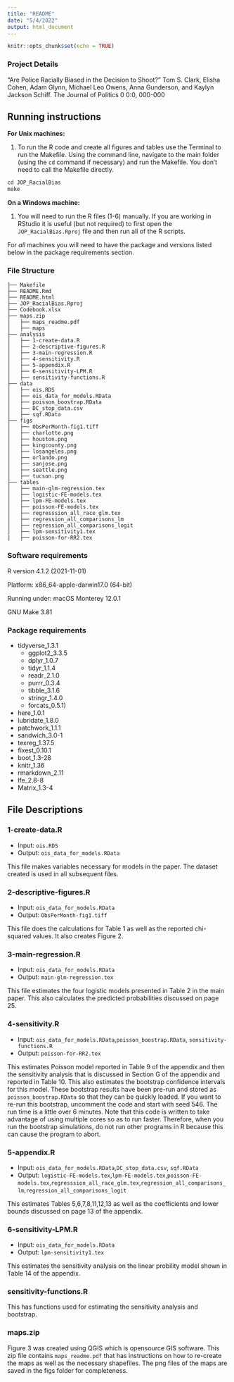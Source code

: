 ```yaml
---
title: "README"
date: "5/4/2022"
output: html_document
---
```


```r
knitr::opts_chunk$set(echo = TRUE)
```

### Project Details

"Are Police Racially Biased in the Decision to Shoot?" Tom S. Clark, Elisha Cohen, Adam Glynn, Michael Leo Owens, Anna Gunderson, and Kaylyn Jackson Schiff. The Journal of Politics 0 0:0, 000-000

## Running instructions

**For Unix machines:**

  1. To run the R code and create all figures and tables use the Terminal to run the Makefile. Using the command line, navigate to the main folder (using the `cd` command if necessary) and run the Makefile. You don't need to call the Makefile directly.

```r
cd JOP_RacialBias
make
```

**On a Windows machine:**

1. You will need to run the R files (1-6) manually. If you are working in RStudio it is useful (but not required) to first open the `JOP_RacialBias.Rproj` file and then run all of the R scripts.

For *all* machines you will need to have the package and versions listed below in the package requirements section.

### File Structure

```
├── Makefile
├── README.Rmd
├── README.html
├── JOP_RacialBias.Rproj
├── Codebook.xlsx
├── maps.zip
│   ├── maps_readme.pdf
│   ├── maps
├── analysis
│   ├── 1-create-data.R
│   ├── 2-descriptive-figures.R
│   ├── 3-main-regression.R
│   ├── 4-sensitivity.R
│   ├── 5-appendix.R
│   ├── 6-sensitivity-LPM.R
│   ├── sensitivity-functions.R
├── data
│   ├── ois.RDS
│   ├── ois_data_for_models.RData
│   ├── poisson_boostrap.RData
│   ├── DC_stop_data.csv
│   ├── sqf.RData
├── figs
│   ├── ObsPerMonth-fig1.tiff
│   ├── charlotte.png
│   ├── houston.png
│   ├── kingcounty.png
│   ├── losangeles.png
│   ├── orlando.png
│   ├── sanjose.png
│   ├── seattle.png
│   ├── tucson.png
├── tables
│   ├── main-glm-regression.tex
│   ├── logistic-FE-models.tex
│   ├── lpm-FE-models.tex
│   ├── poisson-FE-models.tex
│   ├── regresssion_all_race_glm.tex
│   ├── regression_all_comparisons_lm
│   ├── regression_all_comparisons_logit
│   ├── lpm-sensitivity1.tex
|   ├── poisson-for-RR2.tex
```

### Software requirements

R version 4.1.2 (2021-11-01)

Platform: x86_64-apple-darwin17.0 (64-bit)

Running under: macOS Monterey 12.0.1

GNU Make 3.81

### Package requirements

- tidyverse_1.3.1
  - ggplot2_3.3.5
  - dplyr_1.0.7
  - tidyr_1.1.4
  - readr_2.1.0
  - purrr_0.3.4
  - tibble_3.1.6
  - stringr_1.4.0
  - forcats_0.5.1)
- here_1.0.1
- lubridate_1.8.0
- patchwork_1.1.1
- sandwich_3.0-1
- texreg_1.37.5
- fixest_0.10.1
- boot_1.3-28
- knitr_1.36
- rmarkdown_2.11
- lfe_2.8-8
- Matrix_1.3-4


## File Descriptions

### 1-create-data.R

- Input: `ois.RDS`
- Output: `ois_data_for_models.RData`

This file makes variables necessary for models in the paper. The dataset created is used in all subsequent files.

### 2-descriptive-figures.R

 - Input: `ois_data_for_models.RData`
 - Output: `ObsPerMonth-fig1.tiff`
 
 This file does the calculations for Table 1 as well as the reported chi-squared values. It also creates Figure 2.
 
### 3-main-regression.R

- Input: `ois_data_for_models.RData`
- Output: `main-glm-regression.tex`

This file estimates the four logistic models presented in Table 2 in the main paper. This also calculates the predicted probabilities discussed on page 25.

### 4-sensitivity.R

- Input: `ois_data_for_models.RData`,`poisson_boostrap.RData`, `sensitivity-functions.R`
- Output: `poisson-for-RR2.tex`

This estimates Poisson model reported in Table 9 of the appendix and then the sensitivity analysis that is discussed in Section G of the appendix and reported in Table 10. This also estimates the bootstrap confidence intervals for this model. These bootstrap results have been pre-run and stored as `poisson_boostrap.RData` so that they can be quickly loaded.  If you want to re-run this bootstrap, uncomment the code and start with seed 546. The run time is a little over 6 minutes. Note that this code is written to take advantage of using multiple cores so as to run faster. Therefore, when you run the bootstrap simulations, do not run other programs in R because this can cause the program to abort. 

### 5-appendix.R

- Input: `ois_data_for_models.RData`,`DC_stop_data.csv`, `sqf.RData`
- Output: `logistic-FE-models.tex`,`lpm-FE-models.tex`,`poisson-FE-models.tex`,`regresssion_all_race_glm.tex`,`regression_all_comparisons_lm`,`regression_all_comparisons_logit`

This estimates Tables 5,6,7,8,11,12,13 as well as the coefficients and lower bounds discussed on page 13 of the appendix.

### 6-sensitivity-LPM.R

- Input: `ois_data_for_models.RData`
- Output: `lpm-sensitivity1.tex`

This estimates the sensitivity analysis on the linear probility model shown in Table 14 of the appendix.

### sensitivity-functions.R

This has functions used for estimating the sensitivity analysis and bootstrap.

### maps.zip

Figure 3 was created using QGIS which is opensource GIS software. This zip file contains `maps_readme.pdf` that has instructions on how to re-create the maps as well as the necessary shapefiles. The png files of the maps are saved in the figs folder for completeness.